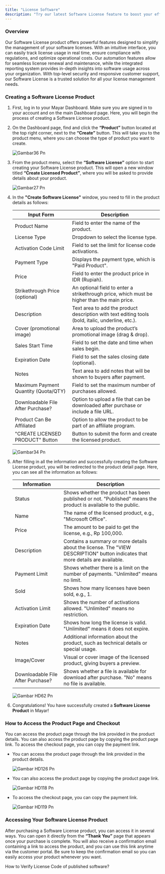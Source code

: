 ```yaml
---
title: "License Software"
description: "Try our latest Software License feature to boost your efficiency and productivity today!"
---
```


### Overview

Our Software License product offers powerful features designed to simplify the management of your software licenses. With an intuitive interface, you can easily track license usage in real time, ensure compliance with regulations, and optimize operational costs. Our automation features allow for seamless license renewal and maintenance, while the integrated reporting system provides in-depth insights into software usage across your organization. With top-level security and responsive customer support, our Software License is a trusted solution for all your license management needs.

### Creating a Software License Product

1. First, log in to your Mayar Dashboard. Make sure you are signed in to your account and on the main Dashboard page. Here, you will begin the process of creating a Software License product.
2. On the Dashboard page, find and click the **“Product”** button located at the top right corner, next to the **“Create”** button. This will take you to the product menu, where you can choose the type of product you want to create.

   ![Gambar36 Pn](/images/gambar36.png)
3. From the product menu, select the **“Software License”** option to start creating your Software License product. This will open a new window titled **“Create Licensed Product”**, where you will be asked to provide details about your product.

   ![Gambar27 Pn](/images/gambar27.png)
4. In the **"Create Software License"** window, you need to fill in the product details as follows:

   | Input Form                           | Description                                                                                       |
   | ------------------------------------ | ------------------------------------------------------------------------------------------------- |
   | Product Name                         | Field to enter the name of the product.                                                           |
   | License Type                         | Dropdown to select the license type.                                                              |
   | Activation Code Limit                | Field to set the limit for license code activations.                                              |
   | Payment Type                         | Displays the payment type, which is "Paid Product".                                               |
   | Price                                | Field to enter the product price in IDR (Rupiah).                                                 |
   | Strikethrough Price (optional)       | An optional field to enter a strikethrough price, which must be higher than the main price.       |
   | Description                          | Text area to add the product description with text editing tools (bold, italic, underline, etc.). |
   | Cover (promotional image)            | Area to upload the product’s promotional image (drag & drop).                                     |
   | Sales Start Time                     | Field to set the date and time when sales begin.                                                  |
   | Expiration Date                      | Field to set the sales closing date (optional).                                                   |
   | Notes                                | Text area to add notes that will be shown to buyers after payment.                                |
   | Maximum Payment Quantity (Quota/QTY) | Field to set the maximum number of purchases allowed.                                             |
   | Downloadable File After Purchase?    | Option to upload a file that can be downloaded after purchase or include a file URL.              |
   | Product Can Be Affiliated            | Option to allow the product to be part of an affiliate program.                                   |
   | "CREATE LICENSED PRODUCT" Button     | Button to submit the form and create the licensed product.                                        |

   ![Gambar34 Pn](/images/gambar34.png)
5. After filling in all the information and successfully creating the Software License product, you will be redirected to the product detail page. Here, you can see all the information as follows:

   | Information                       | Description                                                                                                                    |
   | --------------------------------- | ------------------------------------------------------------------------------------------------------------------------------ |
   | Status                            | Shows whether the product has been published or not. "Published" means the product is available to the public.                 |
   | Name                              | The name of the licensed product, e.g., "Microsoft Office".                                                                    |
   | Price                             | The amount to be paid to get the license, e.g., Rp 100,000.                                                                    |
   | Description                       | Contains a summary or more details about the license. The "VIEW DESCRIPTION" button indicates that more details are available. |
   | Payment Limit                     | Shows whether there is a limit on the number of payments. "Unlimited" means no limit.                                          |
   | Sold                              | Shows how many licenses have been sold, e.g., 1.                                                                               |
   | Activation Limit                  | Shows the number of activations allowed. "Unlimited" means no restriction.                                                     |
   | Expiration Date                   | Shows how long the license is valid. "Unlimited" means it does not expire.                                                     |
   | Notes                             | Additional information about the product, such as technical details or special usage.                                          |
   | Image/Cover                       | Visual or cover image of the licensed product, giving buyers a preview.                                                        |
   | Downloadable File After Purchase? | Shows whether a file is available for download after purchase. "No" means no file is available.                                |

   ![Gambar HD62 Pn](/images/gambarHD62.png)
6. Congratulations\! You have successfully created a **Software License Product** in Mayar\!

### How to Access the Product Page and Checkout

<Steps>
  <Step title="Access Product Page">
    You can access the product page through the link provided in the product details.
  </Step>
  <Step title="Copy Product Page Link">
    You can also access the product page by copying the product page link.
  </Step>
  <Step title="Access Checkout Page">
    To access the checkout page, you can copy the payment link.
  </Step>
</Steps>

- You can access the product page through the link provided in the product details.

  ![Gambar HD126 Pn](/images/gambarHD126.png)
- You can also access the product page by copying the product page link.

  ![Gambar HD118 Pn](/images/gambarHD118.png)
- To access the checkout page, you can copy the payment link.

  ![Gambar HD119 Pn](/images/gambarHD119.png)

### Accessing Your Software License Product

After purchasing a Software License product, you can access it in several ways. You can open it directly from the **“Thank You”** page that appears once your purchase is complete. You will also receive a confirmation email containing a link to access the product, and you can use this link anytime via the customer portal. Be sure to keep the confirmation email so you can easily access your product whenever you want.

<Tip>
  How to Verify License Code of published software?
</Tip>